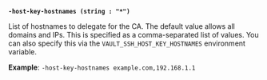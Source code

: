 <a id="ssh-flag-host-key-hostnames" />

**`-host-key-hostnames (string : "*")`**

List of hostnames to delegate for the CA. The default value allows all
domains and IPs. This is specified as a comma-separated list of values. You can
also specify this via the `VAULT_SSH_HOST_KEY_HOSTNAMES` environment variable.

**Example**: `-host-key-hostnames example.com,192.168.1.1`